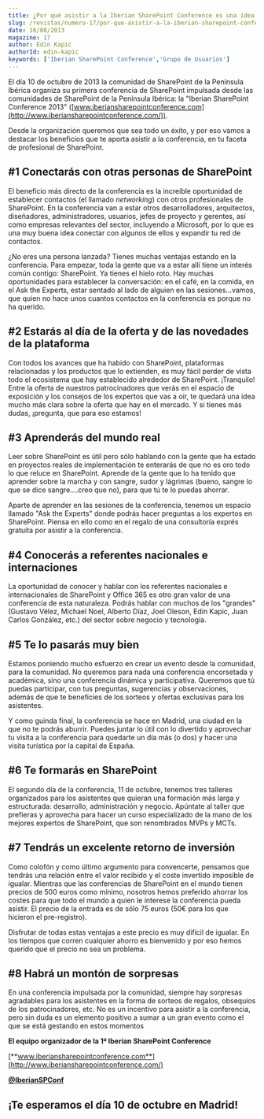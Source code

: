 ```yaml
---
title: ¿Por qué asistir a la Iberian SharePoint Conference es una idea estupenda?
slug: /revistas/numero-17/por-que-asistir-a-la-iberian-sharepoint-conference-es-una-idea-estupenda
date: 16/08/2013
magazine: 17
author: Edin Kapic
authorId: edin-kapic
keywords: ['Iberian SharePoint Conference','Grupo de Usuarios']
---
```






El día 10 de octubre de 2013 la comunidad de SharePoint de la Península Ibérica organiza su primera conferencia de SharePoint impulsada desde las comunidades de SharePoint de la Península Ibérica: la "Iberian SharePoint Conference 2013" ([www.iberiansharepointconference.com](http://www.iberiansharepointconference.com/)).

Desde la organización queremos que sea todo un éxito, y por eso vamos a destacar los beneficios que te aporta asistir a la conferencia, en tu faceta de profesional de SharePoint.

## #1 Conectarás con otras personas de SharePoint

El beneficio más directo de la conferencia es la increíble oportunidad de establecer contactos (el llamado *networking*) con otros profesionales de SharePoint. En la conferencia van a estar otros desarrolladores, arquitectos, diseñadores, administradores, usuarios, jefes de proyecto y gerentes, así como empresas relevantes del sector, incluyendo a Microsoft, por lo que es una muy buena idea conectar con algunos de ellos y expandir tu red de contactos.

¿No eres una persona lanzada? Tienes muchas ventajas estando en la conferencia. Para empezar, toda la gente que va a estar allí tiene un interés común contigo: SharePoint. Ya tienes el hielo roto. Hay muchas oportunidades para establecer la conversación: en el café, en la comida, en el Ask the Experts, estar sentado al lado de alguien en las sesiones…vamos, que quien no hace unos cuantos contactos en la conferencia es porque no ha querido.

## #2 Estarás al día de la oferta y de las novedades de la plataforma

Con todos los avances que ha habido con SharePoint, plataformas relacionadas y los productos que lo extienden, es muy fácil perder de vista todo el ecosistema que hay establecido alrededor de SharePoint. ¡Tranquilo! Entre la oferta de nuestros patrocinadores que verás en el espacio de exposición y los consejos de los expertos que vas a oír, te quedará una idea mucho más clara sobre la oferta que hay en el mercado. Y si tienes más dudas, ¡pregunta, que para eso estamos!

## #3 Aprenderás del mundo real

Leer sobre SharePoint es útil pero sólo hablando con la gente que ha estado en proyectos reales de implementación te enterarás de que no es oro todo lo que reluce en SharePoint. Aprende de la gente que lo ha tenido que aprender sobre la marcha y con sangre, sudor y lágrimas (bueno, sangre lo que se dice sangre….creo que no), para que tú te lo puedas ahorrar.

Aparte de aprender en las sesiones de la conferencia, tenemos un espacio llamado "Ask the Experts" donde podrás hacer preguntas a los expertos en SharePoint. Piensa en ello como en el regalo de una consultoría exprés gratuita por asistir a la conferencia.

## #4 Conocerás a referentes nacionales e internaciones

La oportunidad de conocer y hablar con los referentes nacionales e internacionales de SharePoint y Office 365 es otro gran valor de una conferencia de esta naturaleza. Podrás hablar con muchos de los "grandes" (Gustavo Vélez, Michael Noel, Alberto Díaz, Joel Oleson, Edin Kapic, Juan Carlos González, etc.) del sector sobre negocio y tecnología.

## #5 Te lo pasarás muy bien

Estamos poniendo mucho esfuerzo en crear un evento desde la comunidad, para la comunidad. No queremos para nada una conferencia encorsetada y académica, sino una conferencia dinámica y participativa. Queremos que tú puedas participar, con tus preguntas, sugerencias y observaciones, además de que te beneficies de los sorteos y ofertas exclusivas para los asistentes.

Y como guinda final, la conferencia se hace en Madrid, una ciudad en la que no te podrás aburrir. Puedes juntar lo útil con lo divertido y aprovechar tu visita a la conferencia para quedarte un día más (o dos) y hacer una visita turística por la capital de España.

## #6 Te formarás en SharePoint

El segundo día de la conferencia, 11 de octubre, tenemos tres talleres organizados para los asistentes que quieran una formación más larga y estructurada: desarrollo, administración y negocio. Apúntate al taller que prefieras y aprovecha para hacer un curso especializado de la mano de los mejores expertos de SharePoint, que son renombrados MVPs y MCTs.

## #7 Tendrás un excelente retorno de inversión

Como colofón y como último argumento para convencerte, pensamos que tendrás una relación entre el valor recibido y el coste invertido imposible de igualar. Mientras que las conferencias de SharePoint en el mundo tienen precios de 500 euros como mínimo, nosotros hemos preferido ahorrar los costes para que todo el mundo a quien le interese la conferencia pueda asistir. El precio de la entrada es de sólo 75 euros (50€ para los que hicieron el pre-registro).

Disfrutar de todas estas ventajas a este precio es muy difícil de igualar. En los tiempos que corren cualquier ahorro es bienvenido y por eso hemos querido que el precio no sea un problema.

## #8 Habrá un montón de sorpresas

En una conferencia impulsada por la comunidad, siempre hay sorpresas agradables para los asistentes en la forma de sorteos de regalos, obsequios de los patrocinadores, etc. No es un incentivo para asistir a la conferencia, pero sin duda es un elemento positivo a sumar a un gran evento como el que se está gestando en estos momentos



**El equipo organizador de la 1ª Iberian SharePoint Conference**

[**www.iberiansharepointconference.com**](http://www.iberiansharepointconference.com/)

**[@IberianSPConf](http://twitter.com/IberianSPConf)**



## ¡Te esperamos el día 10 de octubre en Madrid!

 
 
